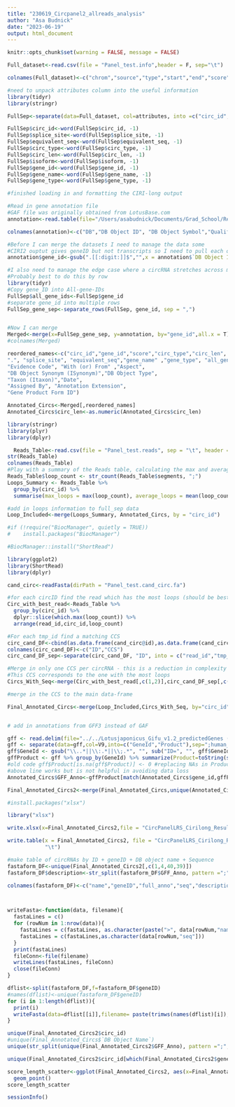```yaml
---
title: "230619_Circpanel2_allreads_analysis"
author: "Asa Budnick"
date: "2023-06-19"
output: html_document
---
```


```r
knitr::opts_chunk$set(warning = FALSE, message = FALSE) 
```

```r

Full_dataset<-read.csv(file = "Panel_test.info",header = F, sep="\t")

colnames(Full_dataset)<-c("chrom","source","type","start","end","score","strand",".","attributes")

#need to unpack attributes column into the useful information
library(tidyr)
library(stringr)

FullSep<-separate(data=Full_dataset, col=attributes, into =c("circ_id","splice_site","equivalent_seq","circ_type","circ_len","isoform","gene_id","gene_name","gene_type"), sep= ";")

FullSep$circ_id<-word(FullSep$circ_id, -1)
FullSep$splice_site<-word(FullSep$splice_site, -1)
FullSep$equivalent_seq<-word(FullSep$equivalent_seq, -1)
FullSep$circ_type<-word(FullSep$circ_type, -1)
FullSep$circ_len<-word(FullSep$circ_len, -1)
FullSep$isoform<-word(FullSep$isoform, -1)
FullSep$gene_id<-word(FullSep$gene_id, -1)
FullSep$gene_name<-word(FullSep$gene_name, -1)
FullSep$gene_type<-word(FullSep$gene_type, -1)

#finished loading in and formatting the CIRI-long output
```

```r

#Read in gene annotation file 
#GAF file was originally obtained from LotusBase.com 
annotation<-read.table(file="/Users/asabudnick/Documents/Grad_School/Research/CircRNA/ComputationalWork/220527_Lj_Nanopore/Lotusjaponicus_Gifu_v1.2_geneOntology.gaf", sep="\t", header=F, skip = 6)

colnames(annotation)<-c("DB","DB Object ID", "DB Object Symbol","Qualifier","GO ID","DB:Reference_(IDB:Reference)","Evidence Code","With (or) From","Aspect","DB Object Name","DB Object Synonym (ISynonym)","DB Object Type","Taxon (Itaxon)","Date","Assigned By","Annotation Extension","Gene Product Form ID")

#Before I can merge the datasets I need to manage the data some
#CIRI2 ouptut gives geneID but not transcripts so I need to pull each of the transcripts for a given gene, to do this I can generate a geneID column in the GAF that strips the transcript number from the DB Object ID
annotation$gene_id<-gsub(".[[:digit:]]$","",x = annotation$`DB Object ID`)

#I also need to manage the edge case where a circRNA stretches across multiple genes
#Probably best to do this by row
library(tidyr)
#Copy gene_ID into All-gene-IDs
FullSep$all_gene_ids<-FullSep$gene_id
#separate gene_id into multiple rows
FullSep_gene_sep<-separate_rows(FullSep, gene_id, sep = ",")


#Now I can merge
Merged<-merge(x=FullSep_gene_sep, y=annotation, by="gene_id",all.x = T)
#colnames(Merged)

reordered_names<-c("circ_id","gene_id","score","circ_type","circ_len", "DB Object ID", "DB Object Name", "GO ID", "isoform", "chrom", "source","type","start","end","strand",                    
".", "splice_site", "equivalent_seq","gene_name" ,"gene_type", "all_gene_ids",  "DB","DB Object Symbol","Qualifier","DB:Reference_(IDB:Reference)",
"Evidence Code", "With (or) From" ,"Aspect",                  
"DB Object Synonym (ISynonym)","DB Object Type",            
"Taxon (Itaxon)","Date",
"Assigned By", "Annotation Extension", 
"Gene Product Form ID")

Annotated_Circs<-Merged[,reordered_names]
Annotated_Circs$circ_len<-as.numeric(Annotated_Circs$circ_len)
```

```r
library(stringr)
library(plyr)
library(dplyr)

  Reads_Table<-read.csv(file = "Panel_test.reads", sep = "\t", header = T)
str(Reads_Table)
colnames(Reads_Table)
#Play with a summary of the Reads table, calculating the max and average number of loops for each circRNA
Reads_Table$loop_count <- str_count(Reads_Table$segments, ";")
Loops_Summary <- Reads_Table %>%
  group_by(circ_id) %>% 
  summarise(max_loops = max(loop_count), average_loops = mean(loop_count) )

#add in loops information to full_sep data 
Loop_Included<-merge(Loops_Summary, Annotated_Circs, by = "circ_id")

```
```r
#if (!require("BiocManager", quietly = TRUE))
#    install.packages("BiocManager")

#BiocManager::install("ShortRead")

library(ggplot2)
library(ShortRead)
library(dplyr)

cand_circ<-readFasta(dirPath = "Panel_test.cand_circ.fa")

#for each circID find the read which has the most loops (should be best ccs)
Circ_with_best_read<-Reads_Table %>% 
  group_by(circ_id) %>% 
  dplyr::slice(which.max(loop_count)) %>%
  arrange(read_id,circ_id,loop_count)

#For each tmp_id find a matching CCS 
circ_cand_DF<-cbind(as.data.frame(cand_circ@id),as.data.frame(cand_circ@sread))
colnames(circ_cand_DF)<-c("ID","CCS")
circ_cand_DF_sep<-separate(circ_cand_DF, "ID", into = c("read_id","tmp_id","unk","coord","unkn","bsp?","segments"),sep="\t")

#Merge in only one CCS per circRNA - this is a reduction in complexity and is throwing away information but provides a clean CCS for each circRNA at least
#This CCS corresponds to the one with the most loops 
Circs_With_Seq<-merge(Circ_with_best_read[,c(1,2)],circ_cand_DF_sep[,c(1,8)], by="read_id")

#merge in the CCS to the main data-frame 

Final_Annotated_Circs<-merge(Loop_Included,Circs_With_Seq, by="circ_id")



```

```r
# add in annotations from GFF3 instead of GAF 

gff <- read.delim(file="../../Lotusjaponicus_Gifu_v1.2_predictedGenes (2).gff3", skip=8, header=F,na.strings = c(""," ")) #reading in your .gff file
gff <- separate(data=gff,col=V9,into=c("GeneId","Product"),sep=";human_readable_description=") #creating separate columns
gff$GeneId <- gsub("\\..*||\\:.*||\\;.*", "", sub("ID=", "", gff$GeneId)) #removing extra text
gffProduct <- gff %>% group_by(GeneId) %>% summarize(Product=toString(sort(unique(Product)))) #creating new dataframe with all product info for each gene
#old code gff$Product[is.na(gff$Product)] <- 0 #replacing NAs in Product column to avoid data loss
#above line works but is not helpful in avoiding data loss
Annotated_Circs$GFF_Anno<-gffProduct[match(Annotated_Circs$gene_id,gffProduct$GeneId),]$Product

Final_Annotated_Circs2<-merge(Final_Annotated_Circs,unique(Annotated_Circs[,c(1,36)]), by="circ_id")

#install.packages("xlsx")

library("xlsx")

write.xlsx(x=Final_Annotated_Circs2,file = "CircPanelLRS_Cirilong_Results_annotated.xls")

write.table(x = Final_Annotated_Circs2, file = "CircPanelLRS_Cirilong_Results_annotated.tsv",sep = 
            "\t")
```




```r

#make table of circRNAs by ID + geneID + DB object name + Sequence 
fastaform_DF<-unique(Final_Annotated_Circs2[,c(1,4,40,39)])
fastaform_DF$description<-str_split(fastaform_DF$GFF_Anno, pattern =";",simplify = T)[,1]

colnames(fastaform_DF)<-c("name","geneID","full_anno","seq","description")



writeFasta<-function(data, filename){
  fastaLines = c()
  for (rowNum in 1:nrow(data)){
    fastaLines = c(fastaLines, as.character(paste(">", data[rowNum,"name"]," ",                                            data[rowNum,"description"], sep = "")))
    fastaLines = c(fastaLines,as.character(data[rowNum,"seq"]))
  }
  print(fastaLines)
  fileConn<-file(filename)
  writeLines(fastaLines, fileConn)
  close(fileConn)
}

dflist<-split(fastaform_DF,f=fastaform_DF$geneID)
#names(dflist)<-unique(fastaform_DF$geneID)
for (i in 1:length(dflist)){ 
  print(i)
  writeFasta(data=dflist[[i]],filename= paste(trimws(names(dflist)[i]),"_",gsub(x=gsub(x=dflist[[i]]$description[1],pattern = "/", replacement = "_"), pattern = " ", replacement = "_"),".fasta",sep = "")) 
}

```


```r

unique(Final_Annotated_Circs2$circ_id)
#unique(Final_Annotated_Circs$`DB Object Name`)
unique(str_split(unique(Final_Annotated_Circs2$GFF_Anno), pattern =";",simplify = T)[,1])

unique(Final_Annotated_Circs2$circ_id[which(Final_Annotated_Circs2$gene_id == "LotjaGi1g1v0664300")])

```


```r
score_length_scatter<-ggplot(Final_Annotated_Circs2, aes(x=Final_Annotated_Circs2$circ_len, y=Final_Annotated_Circs2$score))+
  geom_point()
score_length_scatter
```


```r
sessionInfo()
```



